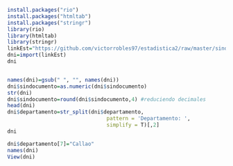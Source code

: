 

```r
install.packages("rio")
install.packages("htmltab")
install.packages("stringr")
library(rio)
library(htmltab)
library(stringr)
linkEst="https://github.com/victorrobles97/estadistica2/raw/master/sindni.xlsx"
dni=import(linkEst)
dni



```



```r

names(dni)=gsub(" ", "", names(dni))
dni$sindocumento=as.numeric(dni$sindocumento) 
str(dni)
dni$sindocumento=round(dni$sindocumento,4) #reduciendo decimales
head(dni)
dni$departamento=str_split(dni$departamento,
                                pattern = 'Departamento: ',
                                simplify = T)[,2]
dni
```

```r

dni$departamento[7]="Callao"
names(dni)
View(dni)

```